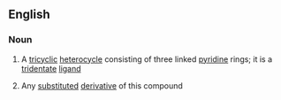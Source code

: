 ==English==

===Noun===
{{wikipedia}}
{{en-noun|~}}

# {{label|en|uncountable|organic compound}} A [[tricyclic]] [[heterocycle]] consisting of three linked [[pyridine]] rings; it is a [[tridentate]] [[ligand]]
# {{label|en|countable|organic compound}} Any [[substituted]] [[derivative]] of this compound